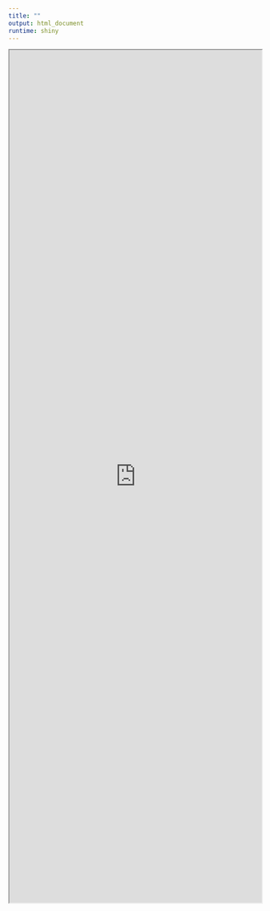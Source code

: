 ```yaml
---
title: ""
output: html_document
runtime: shiny
---
```



<iframe height="1700" width="100%" src="https://shiny.atc-data.fr/"></iframe> 

